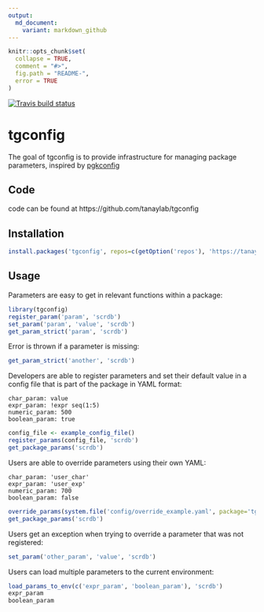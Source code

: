 ```yaml
---
output:
  md_document:
    variant: markdown_github
---
```



```r
knitr::opts_chunk$set(
  collapse = TRUE,
  comment = "#>",
  fig.path = "README-",
  error = TRUE
)
```

<!-- badges: start -->
  [![Travis build status](https://travis-ci.org/tanaylab/tgconfig.svg?branch=master)](https://travis-ci.org/tanaylab/tgconfig)
<!-- badges: end -->


# tgconfig

The goal of tgconfig is to provide infrastructure for managing package parameters, inspired by [pgkconfig](https://github.com/r-lib/pkgconfig)

## Code 

code can be found at https://github.com/tanaylab/tgconfig

## Installation
```r
install.packages('tgconfig', repos=c(getOption('repos'), 'https://tanaylab.github.io/repo'))
```

## Usage

Parameters are easy to get in relevant functions within a package:

```r
library(tgconfig)
register_param('param', 'scrdb')
set_param('param', 'value', 'scrdb')
get_param_strict('param', 'scrdb')
```

Error is thrown if a parameter is missing:
```r
get_param_strict('another', 'scrdb')
```

Developers are able to register parameters and set their default value in a config file that is part of the package in YAML format:

```
char_param: value
expr_param: !expr seq(1:5)
numeric_param: 500
boolean_param: true
```

```r
config_file <- example_config_file()
register_params(config_file, 'scrdb')
get_package_params('scrdb')
```

Users are able to override parameters using their own YAML:
```
char_param: 'user_char'
expr_param: 'user_exp'
numeric_param: 700
boolean_param: false
```
```r
override_params(system.file('config/override_example.yaml', package='tgconfig'), package='scrdb')
get_package_params('scrdb')
```

Users get an exception when trying to override a parameter that was not registered:

```r
set_param('other_param', 'value', 'scrdb')
```

Users can load multiple parameters to the current environment:
```r
load_params_to_env(c('expr_param', 'boolean_param'), 'scrdb')
expr_param
boolean_param
```

